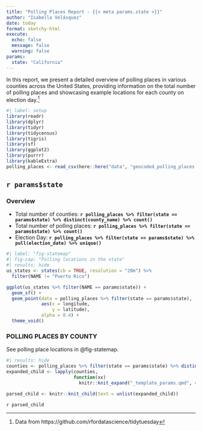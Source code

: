 ```yaml
---
title: "Polling Places Report - {{< meta params.state >}}"
author: "Isabella Velásquez"
date: today
format: sketchy-html
execute:
  echo: false
  message: false
  warning: false
params:
  state: "California"
---
```


In this report, we present a detailed overview of polling places in various counties across the United States, providing information on the total number of polling places and showcasing example locations for each county on election day.[^1]

[^1]: Data from https://github.com/rfordatascience/tidytuesday

```r
#| label: setup
library(readr)
library(dplyr)
library(tidyr)
library(tidycensus)
library(tigris)
library(sf)
library(ggplot2)
library(purrr)
library(kableExtra)
polling_places <- read_csv(here::here("data", "geocoded_polling_places.csv"))
```

## `r params$state`

### Overview

:::: {layout-ncol="2"}
::: {}

* Total number of counties: **`r polling_places %>% filter(state == params$state) %>% distinct(county_name) %>% count()`**
* Total number of polling places: **`r polling_places %>% filter(state == params$state) %>% count()`**
* Election Day: **`r polling_places %>% filter(state == params$state) %>% pull(election_date) %>% unique()`**

:::

::: {}

```r
#| label: "fig-statemap"
#| fig-cap: "Polling locations in the state"
#| results: hide
us_states <- states(cb = TRUE, resolution = "20m") %>%
  filter(NAME != "Puerto Rico")

ggplot(us_states %>% filter(NAME == params$state)) +
  geom_sf() +
  geom_point(data = polling_places %>% filter(state == params$state),
             aes(x = longitude,
                 y = latitude),
             alpha = 0.4) +
  theme_void() 
```

:::
::::

### POLLING PLACES BY COUNTY

See polling place locations in @fig-statemap.

```r
#| results: hide
counties <- polling_places %>% filter(state == params$state) %>% distinct(county_name) %>% pull()
expanded_child <- lapply(counties,
                         function(xx)
                           knitr::knit_expand("_template_params.qmd", current_title = xx))

parsed_child <- knitr::knit_child(text = unlist(expanded_child))
```

`r parsed_child`